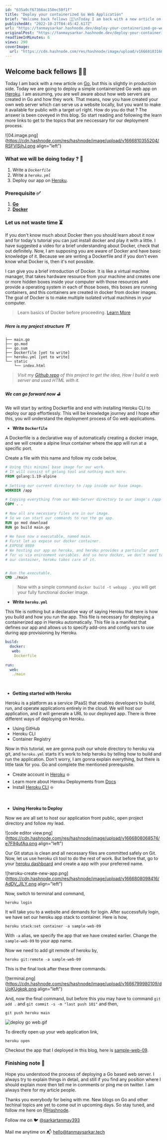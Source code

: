 ```yaml
---
id: "635a0cf67366ac150ec50f1f"
title: "Deploy your containerized Go Web Application"
brief: "Welcome back fellows 👋🏻\nToday I am back with a new article on Go, but this is slightly in production side. Today we are going to deploy a simple containerized Go web app on Heroku. I am assuming, you are well aware about how web servers are created..."
publishedAt: "2022-10-27T04:45:42.617Z"
url: "https://tanmaysarkar.hashnode.dev/deploy-your-containerized-go-web-application"
originalPost: "https://tanmaysarkar.hashnode.dev/deploy-your-containerized-go-web-application"
readTimeInMinutes: 6
views: 290
coverImage:
  url: "https://cdn.hashnode.com/res/hashnode/image/upload/v1666810316079/8b-KW6oLp.png"
---
```


## Welcome back fellows 👋🏻
  
Today I am back with a new article on [Go](https://go.dev/ ), but this is slightly in production side. Today we are going to deploy a simple containerized Go web app on [Heroku](https://heroku.com/ ). I am assuming, you are well aware about how web servers are created in Go and how they work. That means, now you have created your own web server which can serve us a website locally, but you want to make it available for public with a target url right. How do you do that ? The answer is been coveyed in this blog. So start reading and following the learn more links to get to the topics that are neccessary for our deployment process.


![04.image.png](https://cdn.hashnode.com/res/hashnode/image/upload/v1666810355204/RSFVlSjhJ.png align="left")
  
### What we will be doing today ? 🧐
  
1. Write a *`Dockerfile`*
2. Write a *`heroku.yml`*
3. Deploy our app on [Heroku](https://heroku.com/ ).
  
### Prerequisite ✅
  
1. [**Go**](https://go.dev/ )
2. [**Docker**](https://www.docker.com/get-started/)
  
### Let us not waste time ⏳
  
If you don't know much about Docker then you should learn about it now and for today's tutorial you can just install docker and play it with a little. I have suggested a video for a brief understanding about Docker, check that out definitely. Now, I am supposing you are aware of Docker and have basic knowledge of it. Because we are writing a Dockerfile and if you don't even know what Docker is, then it's not possible.
  
I can give you a brief introduction of Docker. It is like a virtual machine manager, that takes hardware resource from your machine and creates one or more hidden boxes inside your computer with those resources and provide a operating system in each of those boxes, this boxes are running containers, and this containers are created in docker from docker images. The goal of Docker is to make multiple isolated virtual machines in your computer.
  
> Learn basics of Docker before proceeding. [Learn More](https://www.docker.com/resources/what-container/)
  
##### Here is my project structure ⛩
  
```shell
├── main.go
├── go.mod
├── go.sum
├── Dockerfile [yet to write]
├── heroku.yml [yet to write]
└── static
    └── index.html
```
  
> *Visit my [Github repo](https://github.com/sarkartanmay393/Golang-Journey/tree/main/Web-Server) of this project to get the idea, How I build a web server and used HTML with it.*
  
##### We can go forward now ⛳
  
We will start by writing Dockerfile and end with installing Heroku CLI to deploy our app effortlessly. This will be knowledge journey and I hope after this, you will understand the deployment process of Go web applications.
  
- **Write `Dockerfile`**
  
A Dockerfile is a declarative way of automatically creating a docker image, and we will create a alpine linux container where the app will run at a specific port. ️
  
Create a file with this name and follow my code below,
  
```dockerfile
# Using this minimal base image for our work.
# It will consist of golang tool and nothing much more.
FROM golang:1.19-alpine
  
# Setting our current directory to /app inside our base image.
WORKDIR /app
  
# Copying everything from our Web-Server directory to our image's /app directory.
COPY . .
  
# Now all are necessary files are in our image.
# So we can start our commands to run the go app.
RUN go mod download
RUN go build main.go
  
# We have now a executable, named main.
# First let us expose our docker container.
# EXPOSE 8080
# We hosting our app on heroku, and heroku provides a particular port
# for us via enironment variables. And so here docker, we don't need to 
# our container, heroku takes care of it.


# Run the executable.
CMD ./main
```
  
> Now with a simple command `docker build -t webapp .` you will get your fully functional docker image.
  

- **Write `heroku.yml`**
  
This file is nothing but a declarative way of saying Heroku that here is how you build and how you run the app. This file is necessary for deploying a containerized app in Heroku automatically. This file is a manifest that defines our app and allows us to specify add-ons and config vars to use during app provisioning by Heroku.
  
```yml
build:
  docker:
   web:
    Dockerfile
  
run:
  web:
   ./main
```

<br>


- **Getting started with Heroku**
  
Heroku is a platform as a service (PaaS) that enables developers to build, run, and operate applications entirely in the cloud. We will host our application, and it will generate a URL to our deployed app. There is three different ways of deploying on Heroku.
  
- Using GitHub
- Heroku CLI
- Container Registry
  
Now in this tutorial, we are gonna push our whole directory to heroku via git, and `heroku.yml` starts it's work to help heroku by telling how to build and run the application. Don't worry, I am gonna explain everything, but there is little task for you. Go and complete the mentioned prerequisite.
  
- Create account in [Heroku](https://heroku.com/signup) ❇️
- Learn more about Heroku Deployments from [Docs](https://devcenter.heroku.com/categories/deployment)
- Install [Heroku CLI](https://devcenter.heroku.com/articles/heroku-cli) ❇️

<br>

- **Using Heroku to Deploy**
  
Now we are all set to host our application front public, open project directory and follow my lead.

![code editor view.png](https://cdn.hashnode.com/res/hashnode/image/upload/v1666808068574/e7F94ufAq.png align="left")

Our Git status is clean and all necessary files are committed safely on Git. Now, let us use heroku cli tool to do the rest of work. But before that, go to your [heroku dashboard](https://dashboard.heroku.com/apps) and create a app with your preferred name.


![heroku-create-new-app.png](https://cdn.hashnode.com/res/hashnode/image/upload/v1666808098416/AdDV_JILY.png align="left")

Now, switch to terminal and command,

```shell
heroku login
```

It will take you to a website and demands for login. After successfully login, we have set our heroku app stack to container. Here is how,

```shell
heroku stack:set container -a sample-web-09
```

With `-a` alias, we specify the app that we have created earlier. Change the `sample-web-09` to your app name.

Now we need to add git remote of heroku by,

```shell
heroku git:remote -a sample-web-09 
```

This is the final look after these three commands.

![terminal.png](https://cdn.hashnode.com/res/hashnode/image/upload/v1666799980109/dUoKUgkqk.png align="left")

And, now the final command, but before this you may have to command `git add .` and `git commit -s -m "last push 101"` and then,

```shell
git push heroku main
```

![deploy go web.gif](https://cvws.icloud-content.com/B/AZj-fMzlVbq1EyU70qy1WSMrM6ffASyGyg7TP7V6uGeM8OCruXv92c9Y/deploy+go+web+on+heroku.gif?o=AsPdBgftt_ZcVn-Q2DSvHHc5AgiDGcg0l89dXKS8KXHy&v=1&x=3&a=CAog32qNcg4QfVpbuIR59p4muBncsvQcHpZz-s-DiZzSVvASbxCZ-PuvwTAYmdXXscEwIgEAUgQrM6ffWgT92c9Yaie0PdqZRBMgj4Fa_FQxb9WLQIkDaluouKVlZveCl9qEEhTSXm1PDRlyJ01RKNlq1CXEheOTsFklwbRcQZRuY47JgHQJMCoDCzLvG9hZf7VU0Q&e=1666819943&fl=&r=e81af322-b8c9-461e-a700-42f4b4806aed-1&k=PsUDapz2NvRsKmxE4n9LJg&ckc=com.apple.clouddocs&ckz=com.apple.CloudDocs&p=30&s=BcjvRgrkBbS8y9ALbjVrk9wdImw&cd=i)


To directly open up your web application link,

```shell
heroku open
```

Checkout the app that I deployed in this blog, here is [sample-web-09](https://sample-web-09.herokuapp.com).


### Finishing note 📝

Hope you understood the process of deploying a Go based web server. I always try to explain things in detail, and still if you find any position where I should explain more then tell me in comments or ping me on twitter. I am always there for my article people.

Thanks you everybody for being with me. New blogs on Go and other techinal topics are yet to come out in upcoming days. So stay tuned, and follow me here on [@Hashnode](https://www.hashnode.com/tanmaysarkar/).


Follow me on 🐦 [@sarkartanmay393](https://www.twitter.com/sarkartanmay393)

Mail me anytime on 📬 [hello@tanmaysarkar.tech](mailto:hello@tanmaysarkar.tech) 